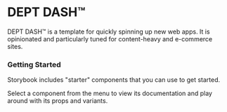 
<Meta title="Getting Started" />

# DEPT DASH™

DEPT DASH™ is a template for quickly spinning up new web apps. It is opinionated and particularly tuned for content-heavy and e-commerce sites.

### Getting Started

Storybook includes "starter" components that you can use to get started.

Select a component from the menu to view its documentation and play around with its props and variants.
